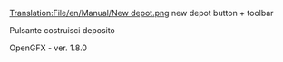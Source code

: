 [[Translation:File/en/Manual/New depot.png]]
new depot button + toolbar


Pulsante costruisci deposito

OpenGFX - ver. 1.8.0